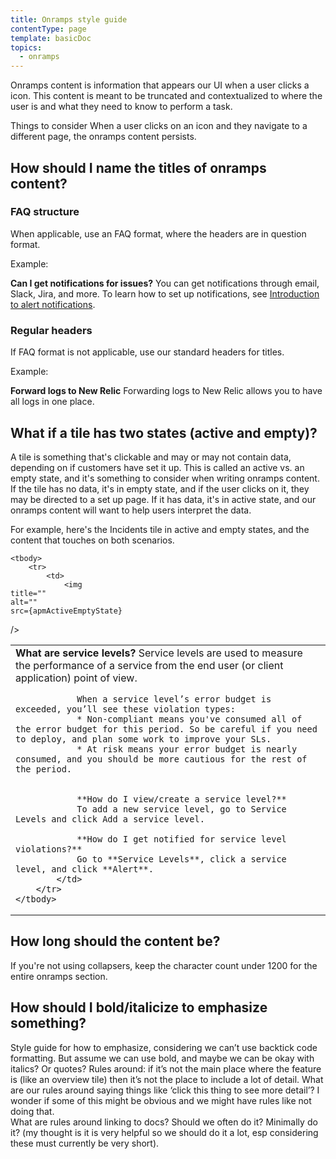 ```yaml
---
title: Onramps style guide
contentType: page
template: basicDoc
topics:
  - onramps
---
```




Onramps content is information that appears our UI when a user clicks a <img
    title=""
    alt=""
    src={apmOnrampsIcon}
/>
 icon. This content is meant to be truncated and contextualized to where the user is and what they need to know to perform a task.


Things to consider
When a user clicks on an icon and they navigate to a different page, the onramps content persists.



## How should I name the titles of onramps content?

### FAQ structure

When applicable, use an FAQ format, where the headers are in question format.

Example:

**Can I get notifications for issues?**
You can get notifications through email, Slack, Jira, and more. To learn how to set up notifications, see [Introduction to alert notifications](/docs/alerts-applied-intelligence/notifications/intro-notifications/).

### Regular headers

If FAQ format is not applicable, use our standard headers for titles.

Example:

**Forward logs to New Relic**
Forwarding logs to New Relic allows you to have all logs in one place.

## What if a tile has two states (active and empty)?

A tile is something that's clickable and may or may not contain data, depending on if customers have set it up. This is called an active vs. an empty state, and it's something to consider when writing onramps content. If the tile has no data, it's in empty state, and if the user clicks on it, they may be directed to a set up page. If it has data, it's in active state, and our onramps content will want to help users interpret the data.

For example, here's the Incidents tile in active and empty states, and the content that touches on both scenarios.

<table>

    <tbody>
        <tr>
            <td>
                <img
    title=""
    alt=""
    src={apmActiveEmptyState}
/>
            </td>
            <td>
                **What are service levels?**
                Service levels are used to measure the performance of a service from the end user (or client application) point of view.

                When a service level’s error budget is exceeded, you’ll see these violation types:
                * Non-compliant means you've consumed all of the error budget for this period. So be careful if you need to deploy, and plan some work to improve your SLs.
                * At risk means your error budget is nearly consumed, and you should be more cautious for the rest of the period.


                **How do I view/create a service level?** 
                To add a new service level, go to Service Levels and click Add a service level. 
                
                **How do I get notified for service level violations?**
                Go to **Service Levels**, click a service level, and click **Alert**.
            </td>
        </tr>
    </tbody>
</table>

## How long should the content be?

If you're not using collapsers, keep the character count under 1200 for the entire onramps section.

## How should I bold/italicize to emphasize something?

Style guide for how to emphasize, considering we can’t use backtick code formatting. But assume we can use bold, and maybe we can be okay with italics? Or quotes? 
Rules around: if it’s not the main place where the feature is (like an overview tile) then it’s not the place to include a lot of detail. 
What are our rules around saying things like ‘click this thing to see more detail’? I wonder if some of this might be obvious and we might have rules like not doing that.  
What are rules around linking to docs? Should we often do it? Minimally do it? (my thought is it is very helpful so we should do it a lot, esp considering these must currently be very short).
